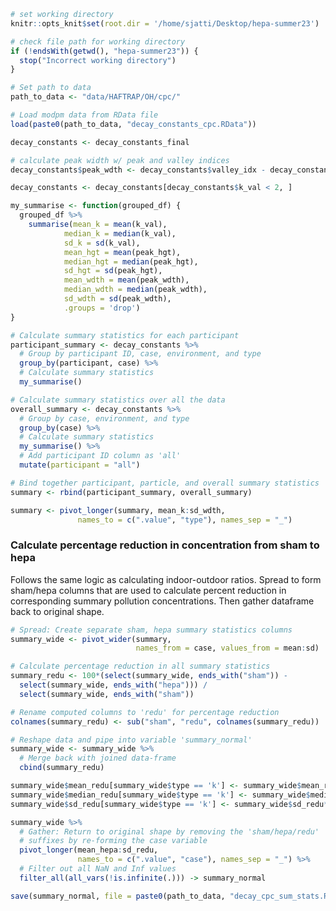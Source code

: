 
```r
# set working directory
knitr::opts_knit$set(root.dir = '/home/sjatti/Desktop/hepa-summer23')
```

```r
# check file path for working directory
if (!endsWith(getwd(), "hepa-summer23")) {
  stop("Incorrect working directory")
}
```

```r
# Set path to data
path_to_data <- "data/HAFTRAP/OH/cpc/"

# Load modpm data from RData file
load(paste0(path_to_data, "decay_constants_cpc.RData"))
```

```r
decay_constants <- decay_constants_final
```

```r
# calculate peak width w/ peak and valley indices
decay_constants$peak_wdth <- decay_constants$valley_idx - decay_constants$peak_idx
```

```r
decay_constants <- decay_constants[decay_constants$k_val < 2, ]  
```

```r
my_summarise <- function(grouped_df) {
  grouped_df %>%
    summarise(mean_k = mean(k_val),
            median_k = median(k_val), 
            sd_k = sd(k_val),
            mean_hgt = mean(peak_hgt),
            median_hgt = median(peak_hgt), 
            sd_hgt = sd(peak_hgt),
            mean_wdth = mean(peak_wdth),
            median_wdth = median(peak_wdth), 
            sd_wdth = sd(peak_wdth),
            .groups = 'drop')
}
```

```r
# Calculate summary statistics for each participant
participant_summary <- decay_constants %>%
  # Group by participant ID, case, environment, and type
  group_by(participant, case) %>%
  # Calculate summary statistics
  my_summarise()
```

```r
# Calculate summary statistics over all the data
overall_summary <- decay_constants %>%
  # Group by case, environment, and type
  group_by(case) %>%
  # Calculate summary statistics
  my_summarise() %>%
  # Add participant ID column as 'all'
  mutate(participant = "all")
```

```r
# Bind together participant, particle, and overall summary statistics
summary <- rbind(participant_summary, overall_summary)
```

```r
summary <- pivot_longer(summary, mean_k:sd_wdth,
               names_to = c(".value", "type"), names_sep = "_")
```

### Calculate percentage reduction in concentration from sham to hepa
Follows the same logic as calculating indoor-outdoor ratios. Spread to form 
sham/hepa columns that are used to calculate percent reduction in corresponding
summary pollution concentrations. Then gather dataframe back to original shape.
```r
# Spread: Create separate sham, hepa summary statistics columns
summary_wide <- pivot_wider(summary, 
                            names_from = case, values_from = mean:sd)

# Calculate percentage reduction in all summary statistics
summary_redu <- 100*(select(summary_wide, ends_with("sham")) - 
  select(summary_wide, ends_with("hepa"))) / 
  select(summary_wide, ends_with("sham"))

# Rename computed columns to 'redu' for percentage reduction
colnames(summary_redu) <- sub("sham", "redu", colnames(summary_redu))
```

```r
# Reshape data and pipe into variable 'summary_normal'
summary_wide <- summary_wide %>%
  # Merge back with joined data-frame
  cbind(summary_redu)
```

```r
summary_wide$mean_redu[summary_wide$type == 'k'] <- summary_wide$mean_redu*(-1)
summary_wide$median_redu[summary_wide$type == 'k'] <- summary_wide$median_redu*(-1)
summary_wide$sd_redu[summary_wide$type == 'k'] <- summary_wide$sd_redu*(-1)
```


```r
summary_wide %>%
  # Gather: Return to original shape by removing the 'sham/hepa/redu'
  # suffixes by re-forming the case variable
  pivot_longer(mean_hepa:sd_redu,
               names_to = c(".value", "case"), names_sep = "_") %>%
  # Filter out all NaN and Inf values
  filter_all(all_vars(!is.infinite(.))) -> summary_normal
```

```r
save(summary_normal, file = paste0(path_to_data, "decay_cpc_sum_stats.RData"))
```


